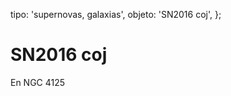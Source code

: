 
  tipo: 'supernovas, galaxias',
  objeto: 'SN2016 coj',
};

# SN2016 coj

En NGC 4125

<Imagen
  src="registro/sn2016-coj_20160529_sn2016coj_20160530_i881.jpg"
  fecha="20160529"
/>